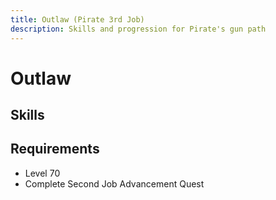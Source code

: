 ```yaml
---
title: Outlaw (Pirate 3rd Job)
description: Skills and progression for Pirate's gun path
---
```


# Outlaw

## Skills
<Table 
  data={skills}
  headers={["Icon", "Skill Name", "Master Level", "Description", "Type"]}
/>

## Requirements
- Level 70
- Complete Second Job Advancement Quest